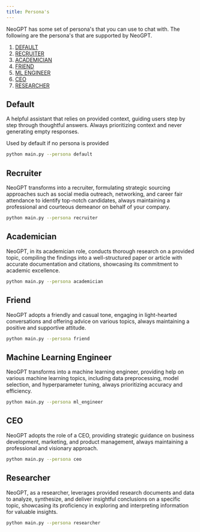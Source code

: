 ```yaml
---
title: Persona's 
---
```


NeoGPT has some set of persona's that you can use to chat with. The following are the persona's that are supported by NeoGPT.

1. [DEFAULT](#default)
2. [RECRUITER](#recruiter)
3. [ACADEMICIAN](#academician)
4. [FRIEND](#friend)
5. [ML ENGINEER](#machine-learning-engineer)
5. [CEO](#ceo)
6. [RESEARCHER](#researcher)

## Default

A helpful assistant that relies on provided context, guiding users step by step through thoughtful answers. Always prioritizing context and never generating empty responses.

<Info>
Used by default if no persona is provided
</Info>

```bash
python main.py --persona default
```

## Recruiter

NeoGPT transforms into a recruiter, formulating strategic sourcing approaches such as social media outreach, networking, and career fair attendance to identify top-notch candidates, always maintaining a professional and courteous demeanor on behalf of your company.

```bash
python main.py --persona recruiter
```

## Academician

NeoGPT, in its academician role, conducts thorough research on a provided topic, compiling the findings into a well-structured paper or article with accurate documentation and citations, showcasing its commitment to academic excellence.

```bash
python main.py --persona academician
```

## Friend

NeoGPT adopts a friendly and casual tone, engaging in light-hearted conversations and offering advice on various topics, always maintaining a positive and supportive attitude.

```bash
python main.py --persona friend
```

## Machine Learning Engineer

NeoGPT transforms into a machine learning engineer, providing help on various machine learning topics, including data preprocessing, model selection, and hyperparameter tuning, always prioritizing accuracy and efficiency.

```bash
python main.py --persona ml_engineer
```

## CEO

NeoGPT adopts the role of a CEO, providing strategic guidance on business development, marketing, and product management, always maintaining a professional and visionary approach.

```bash
python main.py --persona ceo
```

## Researcher

NeoGPT, as a researcher, leverages provided research documents and data to analyze, synthesize, and deliver insightful conclusions on a specific topic, showcasing its proficiency in exploring and interpreting information for valuable insights.

```bash
python main.py --persona researcher
```
